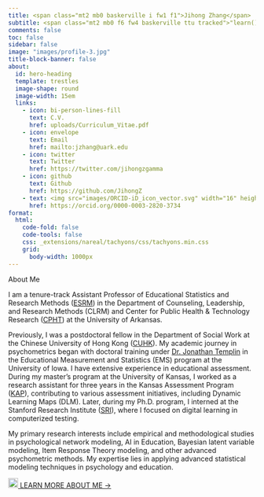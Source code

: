 ```yaml
---
title: <span class="mt2 mb0 baskerville i fw1 f1">Jihong Zhang</span>
subtitle: <span class="mt2 mb0 f6 fw4 baskerville ttu tracked">"learn() ➮ play()"</span>
comments: false
toc: false
sidebar: false
image: "images/profile-3.jpg"
title-block-banner: false
about:
  id: hero-heading
  template: trestles
  image-shape: round
  image-width: 15em
  links:
    - icon: bi-person-lines-fill
      text: C.V.
      href: uploads/Curriculum_Vitae.pdf
    - icon: envelope
      text: Email
      href: mailto:jzhang@uark.edu
    - icon: twitter
      text: Twitter
      href: https://twitter.com/jihongzgamma
    - icon: github
      text: Github
      href: https://github.com/JihongZ
    - text: <img src="images/ORCID-iD_icon_vector.svg" width="16" height="16" /> ORCID
      href: https://orcid.org/0000-0003-2820-3734
format:
  html:
    code-fold: false
    code-tools: false
    css: _extensions/nareal/tachyons/css/tachyons.min.css
    grid:
      body-width: 1000px
---
```


::: {#hero-heading .nice-paragraph}
[About Me]{.mt2 .mb0 .baskerville .i .fw6 .f4}

I am a tenure-track Assistant Professor of Educational Statistics and Research Methods ([ESRM](https://esrm.uark.edu/directory/uid/jzhang/name/Jihong+Zhang/)) in the Department of Counseling, Leadership, and Research Methods (CLRM) and Center for Public Health & Technology Research ([CPHT](https://publichealthtech-center.uark.edu)) at the University of Arkansas.

Previously, I was a postdoctoral fellow in the Department of Social Work at the Chinese University of Hong Kong ([CUHK](https://www.cuhk.edu.hk)). My academic journey in psychometrics began with doctoral training under [Dr. Jonathan Templin](https://jonathantemplin.com/) in the Educational Measurement and Statistics (EMS) program at the University of Iowa. I have extensive experience in educational assessment. During my master’s program at the University of Kansas, I worked as a research assistant for three years in the Kansas Assessment Program ([KAP](https://ksassessments.org)), contributing to various assessment initiatives, including Dynamic Learning Maps (DLM). Later, during my Ph.D. program, I interned at the Stanford Research Institute ([SRI](https://www.sri.com)), where I focused on digital learning in computerized testing.

My primary research interests include empirical and methodological studies in psychological network modeling, AI in Education, Bayesian latent variable modeling, Item Response Theory modeling, and other advanced psychometric methods. My expertise lies in applying advanced statistical modeling techniques in psychology and education.

[![](images/dog.png){width="20"} LEARN MORE ABOUT ME →](about.qmd)
:::
